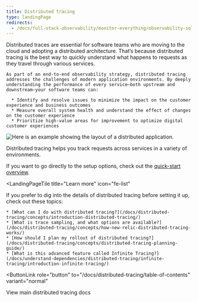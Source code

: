 ```yaml
---
title: Distributed tracing
type: landingPage
redirects:
  - /docs/full-stack-observability/monitor-everything/observability-solutions/distributed-tracing
---
```


<LandingPageHero>
  <HeroContent>
    Distributed traces are essential for software teams who are moving to the cloud and adopting a distributed architecture. That’s because distributed tracing is the best way to quickly understand what happens to requests as they travel through various services.

    As part of an end-to-end observability strategy, distributed tracing addresses the challenges of modern application environments. By deeply understanding the performance of every service—both upstream and downstream—your software teams can:

      * Identify and resolve issues to minimize the impact on the customer experience and business outcomes
      * Measure overall system health and understand the effect of changes on the customer experience
      * Prioritize high-value areas for improvement to optimize digital customer experiences
  </HeroContent>

  ![Here is an example showing the layout of a distributed application.](./images/index-intro.svg "distributed-architecture-2.png")

  <figcaption>
    Distributed tracing helps you track requests across services in a variety of environments. 
  </figcaption>
</LandingPageHero>

<LandingPageTileGrid>
  <LandingPageTile
    title="Quick start"
    icon="fe-check-square"
  >

If you want to go directly to the setup options, check out the [quick-start overview](/docs/distributed-tracing/enable-configure/quick-start).

  </LandingPageTile>

  <LandingPageTile
    title="Learn more"
    icon="fe-list"
  >

  If you prefer to dig into the details of distributed tracing before setting it up, check out these topics:

    * [What can I do with distributed tracing?](/docs/distributed-tracing/concepts/introduction-distributed-tracing/)
    * [What is trace sampling, and what options are available?](/docs/distributed-tracing/concepts/how-new-relic-distributed-tracing-works/)
    * [How should I plan my rollout of distributed tracing?](/docs/distributed-tracing/concepts/distributed-tracing-planning-guide/)
    * [What is this advanced feature called Infinite Tracing?](/docs/understand-dependencies/distributed-tracing/infinite-tracing/introduction-infinite-tracing/)
  </LandingPageTile>
 </LandingPageTileGrid>

<ButtonLink
  role="button"
  to="/docs/distributed-tracing/table-of-contents"
  variant="normal"
>
  View main distributed tracing docs
</ButtonLink>